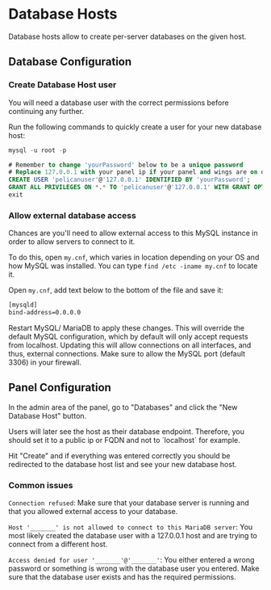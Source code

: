 
# Database Hosts

Database hosts allow to create per-server databases on the given host.

## Database Configuration

### Create Database Host user

You will need a database user with the correct permissions before continuing any further.

Run the following commands to quickly create a user for your new database host:

```sql
mysql -u root -p

# Remember to change 'yourPassword' below to be a unique password
# Replace 127.0.0.1 with your panel ip if your panel and wings are on different machines
CREATE USER 'pelicanuser'@'127.0.0.1' IDENTIFIED BY 'yourPassword';
GRANT ALL PRIVILEGES ON *.* TO 'pelicanuser'@'127.0.0.1' WITH GRANT OPTION;
exit
```

### Allow external database access

Chances are you'll need to allow external access to this MySQL instance in order to allow servers to connect to it.

To do this, open `my.cnf`, which varies in location depending on your OS and how MySQL was installed. You can type `find /etc -iname my.cnf` to locate it.

Open `my.cnf`, add text below to the bottom of the file and save it:

```txt
[mysqld]
bind-address=0.0.0.0
```

Restart MySQL/ MariaDB to apply these changes. This will override the default MySQL configuration, which by default will only accept requests from localhost. Updating this will allow connections on all interfaces, and thus, external connections. Make sure to allow the MySQL port (default 3306) in your firewall.

## Panel Configuration

In the admin area of the panel, go to "Databases" and click the "New Database Host" button.

<Admonition type="tip">
    Users will later see the host as their database endpoint. Therefore, you should set it to a public ip or FQDN and not to `localhost` for example.
</Admonition>

Hit "Create" and if everything was entered correctly you should be redirected to the database host list and see your new database host.

### Common issues

`Connection refused`:
Make sure that your database server is running and that you allowed external access to your database.

`Host '_______' is not allowed to connect to this MariaDB server`:
You most likely created the database user with a 127.0.0.1 host and are trying to connect from a different host.

`Access denied for user '_______'@'_______'`:
You either entered a wrong password or something is wrong with the database user you entered. Make sure that the database user exists and has the required permissions.
